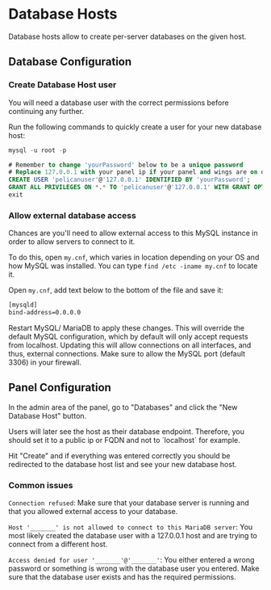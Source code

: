 
# Database Hosts

Database hosts allow to create per-server databases on the given host.

## Database Configuration

### Create Database Host user

You will need a database user with the correct permissions before continuing any further.

Run the following commands to quickly create a user for your new database host:

```sql
mysql -u root -p

# Remember to change 'yourPassword' below to be a unique password
# Replace 127.0.0.1 with your panel ip if your panel and wings are on different machines
CREATE USER 'pelicanuser'@'127.0.0.1' IDENTIFIED BY 'yourPassword';
GRANT ALL PRIVILEGES ON *.* TO 'pelicanuser'@'127.0.0.1' WITH GRANT OPTION;
exit
```

### Allow external database access

Chances are you'll need to allow external access to this MySQL instance in order to allow servers to connect to it.

To do this, open `my.cnf`, which varies in location depending on your OS and how MySQL was installed. You can type `find /etc -iname my.cnf` to locate it.

Open `my.cnf`, add text below to the bottom of the file and save it:

```txt
[mysqld]
bind-address=0.0.0.0
```

Restart MySQL/ MariaDB to apply these changes. This will override the default MySQL configuration, which by default will only accept requests from localhost. Updating this will allow connections on all interfaces, and thus, external connections. Make sure to allow the MySQL port (default 3306) in your firewall.

## Panel Configuration

In the admin area of the panel, go to "Databases" and click the "New Database Host" button.

<Admonition type="tip">
    Users will later see the host as their database endpoint. Therefore, you should set it to a public ip or FQDN and not to `localhost` for example.
</Admonition>

Hit "Create" and if everything was entered correctly you should be redirected to the database host list and see your new database host.

### Common issues

`Connection refused`:
Make sure that your database server is running and that you allowed external access to your database.

`Host '_______' is not allowed to connect to this MariaDB server`:
You most likely created the database user with a 127.0.0.1 host and are trying to connect from a different host.

`Access denied for user '_______'@'_______'`:
You either entered a wrong password or something is wrong with the database user you entered. Make sure that the database user exists and has the required permissions.
